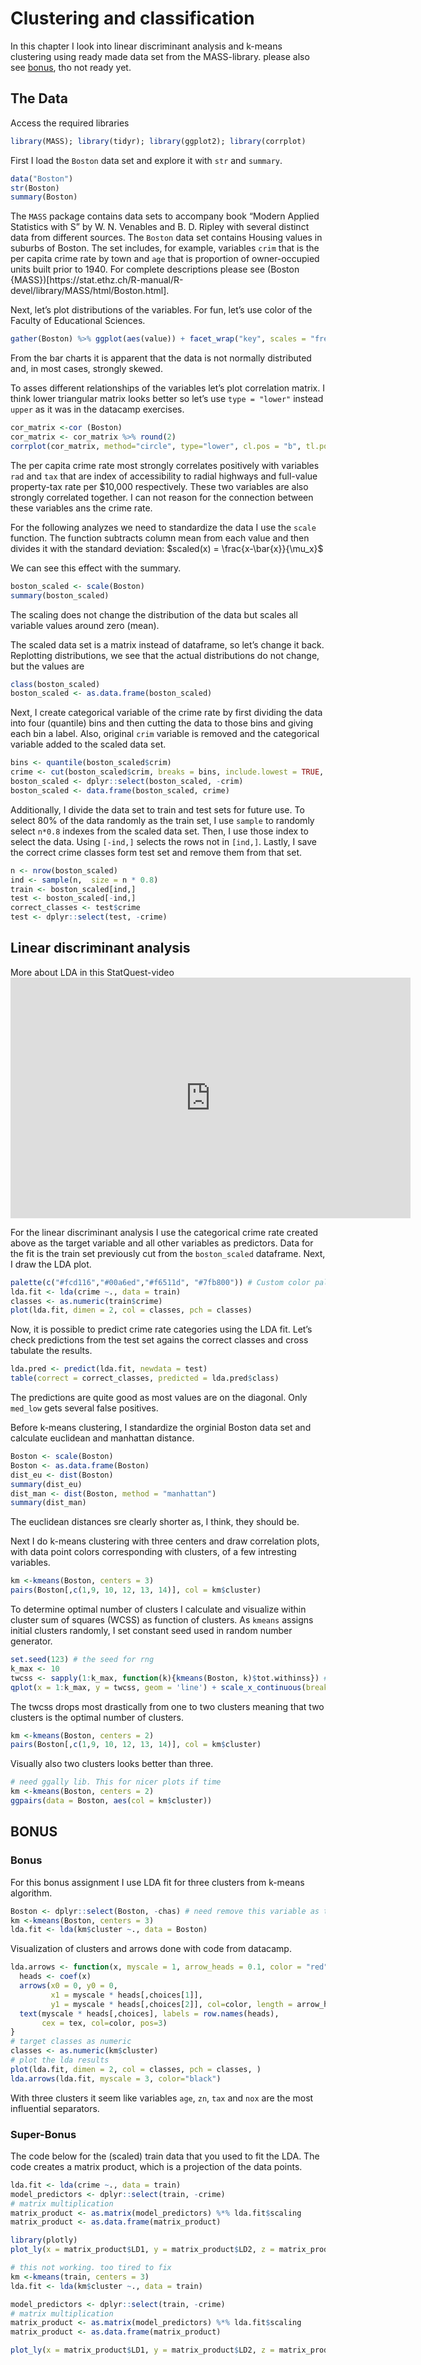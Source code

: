 # Clustering and classification

In this chapter I look into linear discriminant analysis and k-means clustering using ready made data set from the MASS-library.
please also see [bonus](#bonus), tho not ready yet.

## The Data
Access the required libraries
```r
library(MASS); library(tidyr); library(ggplot2); library(corrplot)
```

First I load the `Boston` data set and explore it with `str` and `summary`.
```r
data("Boston")
str(Boston)
summary(Boston)
```

The `MASS` package contains data sets to accompany book "Modern Applied Statistics with S" by W. N. Venables and B. D. Ripley with several distinct data from different sources. The `Boston` data set contains Housing values in suburbs of Boston. The set includes, for example, variables `crim` that is the per capita crime rate by town and `age` that is proportion of owner-occupied units built prior to 1940. For complete descriptions please see (Boston {MASS})[https://stat.ethz.ch/R-manual/R-devel/library/MASS/html/Boston.html].

Next, let's plot distributions of the variables. For fun, let's use color of the Faculty of Educational Sciences.
```r
gather(Boston) %>% ggplot(aes(value)) + facet_wrap("key", scales = "free") + geom_bar(fill="#fcd116", color="#fcd116", alpha=0.9)
```

From the bar charts it is apparent that the data is not normally distributed and, in most cases, strongly skewed.

To asses different relationships of the variables let's plot correlation matrix. I think lower triangular matrix looks better so let's use `type = "lower"` instead `upper` as it was in the datacamp exercises.
```r
cor_matrix <-cor (Boston) 
cor_matrix <- cor_matrix %>% round(2)
corrplot(cor_matrix, method="circle", type="lower", cl.pos = "b", tl.pos = "d", tl.cex = 0.6)
```
The per capita crime rate most strongly correlates positively with variables `rad` and `tax` that are index of accessibility to radial highways and full-value property-tax rate per \$10,000 respectively. These two variables are also strongly correlated together. I can not reason for the connection between these variables ans the crime rate.

For the following analyzes we need to standardize the data I use the `scale` function. The function subtracts column mean from each value and then divides it with the standard deviation: $scaled(x) = \frac{x-\bar{x}}{\mu_x}$

We can see this effect with the summary.
```r
boston_scaled <- scale(Boston)
summary(boston_scaled)
```
The scaling does not change the distribution of the data but scales all variable values around zero (mean).

The scaled data set is a matrix instead of dataframe, so let's change it back. Replotting distributions, we see that the actual distributions do not change, but the values are 
```r
class(boston_scaled)
boston_scaled <- as.data.frame(boston_scaled)
```

Next, I create categorical variable of the crime rate by first dividing the data into four (quantile) bins and then cutting the data to those bins and giving each bin a label. Also, original `crim` variable is removed and the categorical variable added to the scaled data set.
```r
bins <- quantile(boston_scaled$crim)
crime <- cut(boston_scaled$crim, breaks = bins, include.lowest = TRUE, labels = c("low", "med_low", "med_high", "high"))
boston_scaled <- dplyr::select(boston_scaled, -crim)
boston_scaled <- data.frame(boston_scaled, crime)
```

Additionally, I divide the data set to train and test sets for future use. To select 80% of the data randomly as the train set, I use `sample` to randomly select `n*0.8` indexes from the scaled data set. Then, I use those index to select the data. Using `[-ind,]` selects the rows not in `[ind,]`.  Lastly, I save the correct crime classes form test set and remove them from that set.
```r
n <- nrow(boston_scaled)
ind <- sample(n,  size = n * 0.8)
train <- boston_scaled[ind,]
test <- boston_scaled[-ind,]
correct_classes <- test$crime
test <- dplyr::select(test, -crime)
```

## Linear discriminant analysis

More about LDA in this StatQuest-video  
<iframe width="640" height="385" src="https://www.youtube.com/embed/azXCzI57Yfc" frameborder="0" allowfullscreen></iframe>

For the linear discriminant analysis I use the categorical crime rate created above as the target variable and all other variables as predictors. Data for the fit is the train set previously cut from the `boston_scaled` dataframe. Next, I draw the LDA plot. 
```r
palette(c("#fcd116","#00a6ed","#f6511d", "#7fb800")) # Custom color palette
lda.fit <- lda(crime ~., data = train)
classes <- as.numeric(train$crime)
plot(lda.fit, dimen = 2, col = classes, pch = classes)
```

Now, it is possible to predict crime rate categories using the LDA fit. Let's check predictions from the test set agains the correct classes and cross tabulate the results.
```r
lda.pred <- predict(lda.fit, newdata = test)
table(correct = correct_classes, predicted = lda.pred$class)
```

The predictions are quite good as most values are on the diagonal. Only `med_low` gets several false positives.

Before k-means clustering, I standardize the orginial Boston data set and calculate euclidean and manhattan distance.
```r
Boston <- scale(Boston)
Boston <- as.data.frame(Boston)
dist_eu <- dist(Boston)
summary(dist_eu)
dist_man <- dist(Boston, method = "manhattan")
summary(dist_man)
```
The euclidean distances sre clearly shorter as, I think, they should be.

Next I do k-means clustering with three centers and draw correlation plots, with data point colors corresponding with clusters, of a few intresting variables.
```r
km <-kmeans(Boston, centers = 3)
pairs(Boston[,c(1,9, 10, 12, 13, 14)], col = km$cluster)
```

To determine optimal number of clusters I calculate and visualize within cluster sum of squares (WCSS) as function of clusters. As `kmeans` assigns initial clusters randomly, I set constant seed used in random number generator.
```r
set.seed(123) # the seed for rng
k_max <- 10
twcss <- sapply(1:k_max, function(k){kmeans(Boston, k)$tot.withinss}) # these lines form datacamp exercise
qplot(x = 1:k_max, y = twcss, geom = 'line') + scale_x_continuous(breaks=c(1:10))
```

The twcss drops most drastically from one to two clusters meaning that two clusters is the optimal number of clusters.

```r
km <-kmeans(Boston, centers = 2)
pairs(Boston[,c(1,9, 10, 12, 13, 14)], col = km$cluster)
```

Visually also two clusters looks better than three.

```r
# need ggally lib. This for nicer plots if time
km <-kmeans(Boston, centers = 2)
ggpairs(data = Boston, aes(col = km$cluster))
```

## BONUS{#bonus}

### Bonus

For this bonus assignment I use LDA fit for three clusters from k-means algorithm. 
```r
Boston <- dplyr::select(Boston, -chas) # need remove this variable as the lda.fit doesn't work with it when knitting
km <-kmeans(Boston, centers = 3)
lda.fit <- lda(km$cluster ~., data = Boston)
```

Visualization of clusters and arrows done with code from datacamp. 
```r
lda.arrows <- function(x, myscale = 1, arrow_heads = 0.1, color = "red", tex = 0.75, choices = c(1,2)){
  heads <- coef(x)
  arrows(x0 = 0, y0 = 0, 
         x1 = myscale * heads[,choices[1]], 
         y1 = myscale * heads[,choices[2]], col=color, length = arrow_heads)
  text(myscale * heads[,choices], labels = row.names(heads), 
       cex = tex, col=color, pos=3)
}
# target classes as numeric
classes <- as.numeric(km$cluster)
# plot the lda results
plot(lda.fit, dimen = 2, col = classes, pch = classes, )
lda.arrows(lda.fit, myscale = 3, color="black")
```

With three clusters it seem like variables `age`, `zn`, `tax` and `nox` are the most influential separators.

### Super-Bonus
The code below for the (scaled) train data that you used to fit the LDA. The code creates a matrix product, which is a projection of the data points.
```r
lda.fit <- lda(crime ~., data = train)
model_predictors <- dplyr::select(train, -crime)
# matrix multiplication
matrix_product <- as.matrix(model_predictors) %*% lda.fit$scaling
matrix_product <- as.data.frame(matrix_product)
```


```r
library(plotly)
plot_ly(x = matrix_product$LD1, y = matrix_product$LD2, z = matrix_product$LD3, type= 'scatter3d', mode='markers', color = train$crime)
```

```r
# this not working. too tired to fix
km <-kmeans(train, centers = 3)
lda.fit <- lda(km$cluster ~., data = train)

model_predictors <- dplyr::select(train, -crime)
# matrix multiplication
matrix_product <- as.matrix(model_predictors) %*% lda.fit$scaling
matrix_product <- as.data.frame(matrix_product)

plot_ly(x = matrix_product$LD1, y = matrix_product$LD2, z = matrix_product$LD3, type= 'scatter3d', mode='markers', color = km$cluster)
```